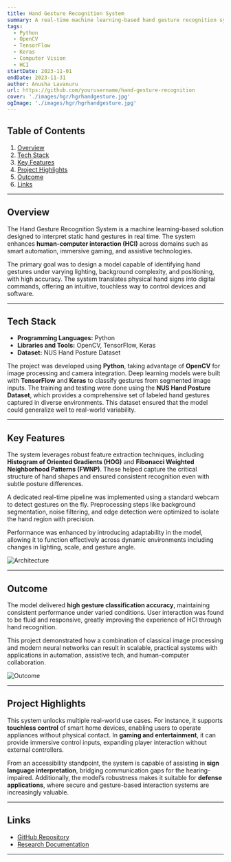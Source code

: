 ```yaml
---
title: Hand Gesture Recognition System
summary: A real-time machine learning-based hand gesture recognition system developed using computer vision and deep learning techniques to enhance human-computer interaction for applications in automation, gaming, accessibility, and defense.
tags:
  - Python
  - OpenCV
  - TensorFlow
  - Keras
  - Computer Vision
  - HCI
startDate: 2023-11-01
endDate: 2023-11-31
author: Anusha Lavanuru
url: https://github.com/yourusername/hand-gesture-recognition
cover: './images/hgr/hgrhandgesture.jpg'
ogImage: './images/hgr/hgrhandgesture.jpg'
---
```


## Table of Contents

1. [Overview](#overview)
2. [Tech Stack](#tech-stack)
3. [Key Features](#key-features)
4. [Project Highlights](#project-highlights)
5. [Outcome](#outcome)
6. [Links](#links)

---

## Overview

The Hand Gesture Recognition System is a machine learning-based solution designed to interpret static hand gestures in real time. The system enhances **human-computer interaction (HCI)** across domains such as smart automation, immersive gaming, and assistive technologies.

The primary goal was to design a model capable of identifying hand gestures under varying lighting, background complexity, and positioning, with high accuracy. The system translates physical hand signs into digital commands, offering an intuitive, touchless way to control devices and software.

---

## Tech Stack

- **Programming Languages:** Python  
- **Libraries and Tools:** OpenCV, TensorFlow, Keras  
- **Dataset:** NUS Hand Posture Dataset

The project was developed using **Python**, taking advantage of **OpenCV** for image processing and camera integration. Deep learning models were built with **TensorFlow** and **Keras** to classify gestures from segmented image inputs. The training and testing were done using the **NUS Hand Posture Dataset**, which provides a comprehensive set of labeled hand gestures captured in diverse environments. This dataset ensured that the model could generalize well to real-world variability.

---

## Key Features

The system leverages robust feature extraction techniques, including **Histogram of Oriented Gradients (HOG)** and **Fibonacci Weighted Neighborhood Patterns (FWNP)**. These helped capture the critical structure of hand shapes and ensured consistent recognition even with subtle posture differences.

A dedicated real-time pipeline was implemented using a standard webcam to detect gestures on the fly. Preprocessing steps like background segmentation, noise filtering, and edge detection were optimized to isolate the hand region with precision.

Performance was enhanced by introducing adaptability in the model, allowing it to function effectively across dynamic environments  including changes in lighting, scale, and gesture angle.

![Architecture](./images/hgr/hgrarch.png)

---

## Outcome

The model delivered **high gesture classification accuracy**, maintaining consistent performance under varied conditions. User interaction was found to be fluid and responsive, greatly improving the experience of HCI through hand recognition.

This project demonstrated how a combination of classical image processing and modern neural networks can result in scalable, practical systems with applications in automation, assistive tech, and human-computer collaboration.

![Outcome](./images/hgr/hgrhandgesture.jpg)

---

## Project Highlights

This system unlocks multiple real-world use cases. For instance, it supports **touchless control** of smart home devices, enabling users to operate appliances without physical contact. In **gaming and entertainment**, it can provide immersive control inputs, expanding player interaction without external controllers.

From an accessibility standpoint, the system is capable of assisting in **sign language interpretation**, bridging communication gaps for the hearing-impaired. Additionally, the model’s robustness makes it suitable for **defense applications**, where secure and gesture-based interaction systems are increasingly valuable.

---

## Links

- [GitHub Repository](https://github.com/yourusername/hand-gesture-recognition)  
- [Research Documentation](https://yourdomain.com/hgr-docs)

---
